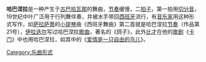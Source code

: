 {{unreferenced|time=2016-02-04T01:51:49+00:00}}
'''哈巴涅拉'''是一种产生于[[古巴|古巴]][[哈瓦那|哈瓦那]]的舞曲，[[节奏|节奏]]缓慢，二[[拍子|拍子]]，第一拍用[[切分音|切分音]]，19世纪中叶广泛用于行列舞伴奏，并被水手带回[[西班牙|西班牙]]流行，有[[音乐家|音乐家]]用这种形式写作，如[[萨拉萨蒂|萨拉萨蒂]]的[[小提琴|小提琴]]曲《西班牙舞曲》第二首就是哈巴涅拉[[节奏|节奏]]（作品第21号），[[伊拉迭尔|伊拉迭尔]]写过哈巴涅拉[[歌曲|歌曲]]，著名的《鸽子》，此外[[比才|比才]]在他的[[歌剧|歌剧]]《[[卡门|卡门]]》中也用哈巴涅拉，如其中的《[[爱情是一只自由的鸟儿|爱情是一只自由的鸟儿]]》。



[[Category:乐曲形式|Category:乐曲形式]]